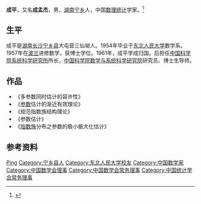 {{expand|time=2011-12-02T19:09:36+00:00}}
''' 成平 '''{{BD|1932年||2005年}}，又名'''成孟杰'''，男，[[湖南|湖南]][[宁乡|宁乡]]人，中国[[数理统计|数理统计]]学家。<ref>{{Cite book|title=中华当代文化名人大辞典|author=张品兴, 殷登祥, 陈有进等主编|publisher=中国广播电视出版社|year=1992|isbn=9787504315137|location=北京|pages=}}</ref>

== 生平 ==
成平是[[湖南|湖南]][[长沙|长沙]][[宁乡县|宁乡县]]大屯营三仙坳人。1954年毕业于[[东北人民大学|东北人民大学]]数学系。1957年在[[波兰|波兰]]进修数学，获博士学位。1961年，成平学成归国。后担任[[中国科学院系统科学研究所|中国科学院系统科学研究所]]所长，[[中国科学院数学与系统科学研究院|中国科学院数学与系统科学研究院]]研究员、博士生导师。

== 作品 ==
*《多参数同时估计的容许性》
*《[[参数|参数]]估计的渐近有效理论》
*《规范指数族结构理论》
*《参数估计》
*《[[指数族|指数族]]分布之参数的极小极大化估计》

== 参考资料 ==
{{reflist}}

{{Navboxes 
| title  = 成平在[[中国数学会|中国数学会]]的职务
| list1  =
{{中国数学会第四届理事会}}
{{中国数学会第五届理事会}}
}}
{{Navboxes
| title  = 成平在[[中国统计学会|中国统计学会]]的职务
| list1  =
{{中国统计学会第二届理事会}}
{{中国统计学会第三届理事会}}
{{中国统计学会第四届理事会}}
}}

{{Authority control}}
{{DEFAULTSORT:Cheng}}
[[Category:成姓|Ping]]
[[Category:宁乡县人|Category:宁乡县人]]
[[Category:东北人民大学校友|Category:东北人民大学校友]]
[[Category:中国数学家|Category:中国数学家]]
[[Category:中国数学会理事|Category:中国数学会理事]]
[[Category:中国数学会常务理事|Category:中国数学会常务理事]]
[[Category:中国统计学会常务理事|Category:中国统计学会常务理事]]